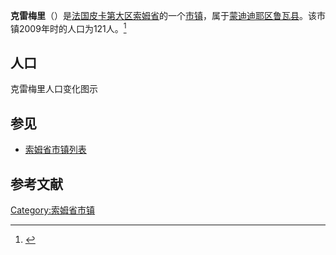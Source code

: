 {{Infobox French commune
|name                    = 克雷梅里
|native name             = Crémery
|image flag              = 
|image flag size         = 
|flag legend             = 
|image coat of arms      = 
|image coat of arms size = 
|coat of arms legend     = 
|city motto              = 
|image                   = 
|caption                 = 
|map                     = 
|adjustable map          = 
|time zone               = 
|longitude              = 2.8247
|latitude               = 49.7422
|arrondissement         = [[蒙迪迪耶区|蒙迪迪耶区]]
|canton                 = [[鲁瓦县|鲁瓦县]]
|subdivisions entry      = 
|subdivisions            = 
|intercommunality        = 
|mayor                   = 
|term                    = 
|elevation m             = 
|INSEE                  = 80223
|postal code             = 80700
|website                 = 
}}
{{French Commune Map|80223}}
'''克雷梅里'''（{{lang-fr|Crémery}}）是[[法国|法国]][[皮卡第大区|皮卡第大区]][[索姆省|索姆省]]的一个[[市镇_(法国)|市镇]]，属于[[蒙迪迪耶区|蒙迪迪耶区]][[鲁瓦县|鲁瓦县]]。该市镇2009年时的人口为121人。<ref name="Statmallen Areal i Frankrikes kommuner">{{cite web|url=http://www.insee.fr/fr/ppp/bases-de-donnees/recensement/populations-legales/france-departements.asp?annee=2009#departements|title=Insee, Populations légales 2009 pour les départements et les collectivités d'outre-mer France métropolitaine et DOM|accessdate=2012-01-30|archive-date=2012-01-08|archive-url=https://web.archive.org/web/20120108000120/http://www.insee.fr/fr/ppp/bases-de-donnees/recensement/populations-legales/france-departements.asp?annee=2009#departements|dead-url=no}}</ref>

== 人口 ==
克雷梅里人口变化图示
{{French Commune Population|80223}}

== 参见 ==
* [[索姆省市镇列表|索姆省市镇列表]]

== 参考文献 ==
{{reflist}}

{{索姆省市鎮}}

[[Category:索姆省市镇|Category:索姆省市镇]]